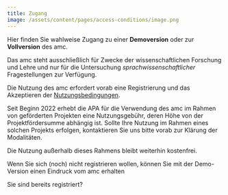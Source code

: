 ```yaml
---
title: Zugang
image: /assets/content/pages/access-conditions/image.png
---
```

Hier finden Sie wahlweise Zugang zu einer **Demoversion** oder zur **Vollversion** des amc.

Das amc steht ausschließlich für Zwecke der wissenschaftlichen Forschung und Lehre und nur für die Untersuchung *sprachwissenschaftlicher* Fragestellungen zur Verfügung.

Die Nutzung des amc erfordert vorab eine Registrierung und das Akzeptieren der [Nutzungsbedingungen](/nutzungsbedingungen/).

Seit Beginn 2022 erhebt die APA für die Verwendung des amc im Rahmen von geförderten Projekten eine Nutzungsgebühr, deren Höhe von der Projektfördersumme abhängig ist. Sollte Ihre Nutzung im Rahmen eines solchen Projekts erfolgen, kontaktieren Sie uns bitte vorab zur Klärung der Modalitäten.

Die Nutzung außerhalb dieses Rahmens bleibt weiterhin kostenfrei.

<LinkButton label="Zur Registrierung" href="/registrierung/" />

Wenn Sie sich (noch) nicht registrieren wollen, können Sie mit der Demo-Version einen Eindruck vom amc erhalten

<LinkButton label="Zur Demo-Seite" href="/amc-sandbox/" />

Sie sind bereits registriert?

<LinkButton label="Zur Vollversion" href="https://noske-amc.acdh.oeaw.ac.at" />
